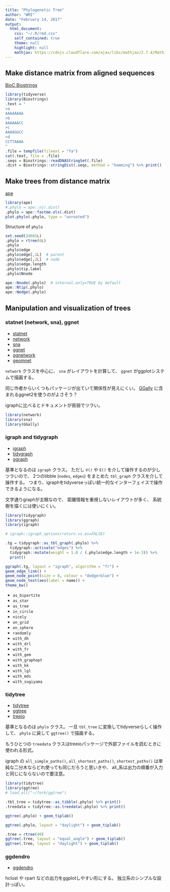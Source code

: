 ```yaml
---
title: "Phylogenetic Tree"
author: "WMI"
date: "February 14, 2017"
output:
  html_document:
    css: "~/.R/rmd.css"
    self_contained: true
    theme: null
    highlight: null
    mathjax: https://cdnjs.cloudflare.com/ajax/libs/mathjax/2.7.4/MathJax.js?config=TeX-AMS_CHTML
---
```


## Make distance matrix from aligned sequences

[BioC Biostrings](https://bioconductor.org/packages/release/bioc/html/Biostrings.html)

```r
library(tidyverse)
library(Biostrings)
.text = "
>a
AAAAAAAA
>b
AAAAAACC
>c
AAAAGGCC
>d
CCTTAAAA
"
.file = tempfile(fileext = "fa")
cat(.text, file = .file)
.seqs = Biostrings::readDNAStringSet(.file)
.dist = Biostrings::stringDist(.seqs, method = "hamming") %>% print()
```

## Make trees from distance matrix

[ape](http://ape-package.ird.fr/)

```r
library(ape)
#.phylo = ape::nj(.dist)
.phylo = ape::fastme.ols(.dist)
plot.phylo(.phylo, type = "unrooted")
```

Structure of `phylo`
```r
set.seed(24601L)
.phylo = rtree(6L)
.phylo
.phylo$edge
.phylo$edge[,1L]  # parent
.phylo$edge[,2L]  # node
.phylo$edge.length
.phylo$tip.label
.phylo$Nnode
```

```r
ape::Nnode(.phylo)  # internal.only=TRUE by default
ape::Ntip(.phylo)
ape::Nedge(.phylo)
```

## Manipulation and visualization of trees

### statnet (network, sna), ggnet

- [statnet](https://github.com/statnet)
- [network](https://github.com/statnet/network)
- [sna](https://cran.r-project.org/web/packages/sna/)
- [ggnet](https://github.com/briatte/ggnet)
- [ggnetwork](https://github.com/briatte/ggnetwork)
- [geomnet](https://github.com/sctyner/geomnet)

`network` クラスを中心に、
`sna` がレイアウトを計算して、
`ggnet` がggplotシステムで描画する。

同じ作者からいくつもパッケージが出ていて関係性が見えにくい。
[GGally](https://github.com/ggobi/ggally)
に含まれるggnet2を使うのがよさそう？

igraphに比べるとドキュメントが貧弱でツラい。

```r
library(network)
library(sna)
library(GGally)
```


### igraph and tidygraph

- [igraph](http://igraph.org/r/doc/)
- [tidygraph](https://github.com/thomasp85/tidygraph)
- [ggraph](https://github.com/thomasp85/ggraph)

基準となるのは `igraph` クラス。
ただし `V()` や `E()` を介して操作するのが少しツラいので、
2つのtibble (`nodes`, `edges`) をまとめた `tbl_graph` クラスを介して操作する。
つまり、igraphをtidyverseっぽい統一的なインターフェイスで操作できるようになる。

文字通りgraphが主眼なので、
距離情報を重視しないレイアウトが多く、
系統樹を描くには使いにくい。

```r
library(tidygraph)
library(ggraph)
library(igraph)

# igraph::igraph_options(return.vs.es=FALSE)

.tg = tidygraph::as_tbl_graph(.phylo) %>%
  tidygraph::activate("edges") %>%
  tidygraph::mutate(weight = 1.0 / (.phylo$edge.length + 1e-3)) %>%
  print()

ggraph(.tg, layout = "igraph", algorithm = "fr") +
geom_edge_link() +
geom_node_point(size = 8, colour = "dodgerblue") +
geom_node_text(aes(label = name)) +
theme_bw()
```

- `as_bipartite`
- `as_star`
- `as_tree`
- `in_circle`
- `nicely`
- `on_grid`
- `on_sphere`
- `randomly`
- `with_dh`
- `with_drl`
- `with_fr`
- `with_gem`
- `with_graphopt`
- `with_kk`
- `with_lgl`
- `with_mds`
- `with_sugiyama`


### tidytree

- [tidytree](https://github.com/GuangchuangYu/tidytree)
- [ggtree](https://github.com/GuangchuangYu/ggtree)
- [treeio](https://bioconductor.org/packages/treeio/)

基準となるのは `phylo` クラス。
一旦 `tbl_tree` に変換してtidyverseらしく操作して、
`phylo` に戻して `ggtree()` で描画する。

もうひとつの `treedata` クラスはtreeioパッケージで外部ファイルを読むときに使われる形式。

igraph の `all_simple_paths()`, `all_shortest_paths()`, `shortest_paths()`
は単純な二分木ならどれ使っても同じだろうと思いきや、
all_系は出力の順番が入力と同じにならないので要注意。


```r
library(tidytree)
library(ggtree)
# load_all("~/fork/ggtree")

.tbl_tree = tidytree::as_tibble(.phylo) %>% print()
.treedata = tidytree::as.treedata(.phylo) %>% print()

ggtree(.phylo) + geom_tiplab()

ggtree(.phylo, layout = "daylight") + geom_tiplab()

.tree = rtree(40)
ggtree(.tree, layout = "equal_angle") + geom_tiplab()
ggtree(.tree, layout = "daylight") + geom_tiplab()
```


### ggdendro

- [ggdendro](https://github.com/andrie/ggdendro)

hclust や rpart などの出力をggplotしやすい形にする。
独立系のシンプルな設計っぽい。
